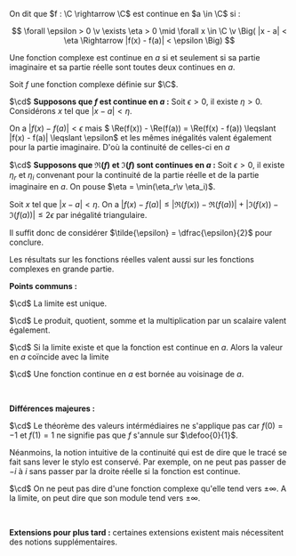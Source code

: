 

<Item type='definition' titre='continuité'>

On dit que $f : \C \rightarrow \C$ est continue en $a \in \C$ si : 

$$
\forall \epsilon > 0 \v \exists \eta > 0 \mid \forall x \in \C \v \Big( |x - a| < \eta \Rightarrow |f(x) - f(a)| < \epsilon \Big)
$$
</Item>


<Item type='proposition' titre=''>

Une fonction complexe est continue en $a$ si et seulement si sa partie imaginaire et sa partie réelle sont toutes deux continues en $a$.
</Item>

<Hideable type='démonstration' titre=''>

Soit $f$ une fonction complexe définie sur $\C$.

$\cd$ **Supposons que $f$ est continue en $a$ :** Soit $\epsilon > 0$, il existe $\eta > 0$. Considérons $x$ tel que $|x-a| < \eta$.

On a $|f(x) - f(a)| < \epsilon$ mais $ \Re(f(x)) - \Re(f(a))  = \Re(f(x) - f(a)) \leqslant |f(x) - f(a)|  \leqslant \epsilon$ et les mêmes inégalités valent également pour la partie imaginaire. D'où la continuité de celles-ci en $a$


$\cd$ **Supposons que $\Re(f)$ et $\Im(f)$ sont continues en $a$ :** Soit $\epsilon > 0$, il existe $\eta_r$ et $\eta_i$ convenant pour la continuité de la partie réelle et de la partie imaginaire en $a$. On pouse $\eta = \min(\eta_r\v \eta_i)$. 

Soit $x$ tel que $|x-a| < \eta$. On a $|f(x) - f(a)| \leqslant |\Re(f(x)) - \Re(f(a))| + |\Im(f(x)) - \Im(f(a))| \leqslant 2 \epsilon$ par inégalité triangulaire.

Il suffit donc de considérer $\tilde{\epsilon} = \dfrac{\epsilon}{2}$ pour conclure.

</Hideable>

<Fil>
Les résultats sur les fonctions réelles valent aussi sur les fonctions complexes en grande partie.

**Points communs :**

$\cd$ La limite est unique.

$\cd$ Le produit, quotient, somme et la multiplication par un scalaire valent également.

$\cd$ Si la limite existe et que la fonction est continue en $a$. Alors la valeur en $a$ coïncide avec la limite

$\cd$ Une fonction continue en $a$ est bornée au voisinage de $a$.

<br/>

**Différences majeures :**

$\cd$ Le théorème des valeurs intérmédiaires ne s'applique pas car $f(0) = -1$ et $f(1) = 1$ ne signifie pas que $f$ s'annule sur $\defoo{0}{1}$.

Néanmoins, la notion intuitive de la continuité qui est de dire que le tracé se fait sans lever le stylo est conservé. Par exemple, on ne peut pas passer de $-i$ à $i$ sans passer par la droite réelle si la fonction est continue.

$\cd$ On ne peut pas dire d'une fonction complexe qu'elle tend vers $\pm \infty$. A la limite, on peut dire que son module tend vers $\pm \infty$.

<br/>

**Extensions pour plus tard :** certaines extensions existent mais nécessitent des notions supplémentaires.

</Fil>